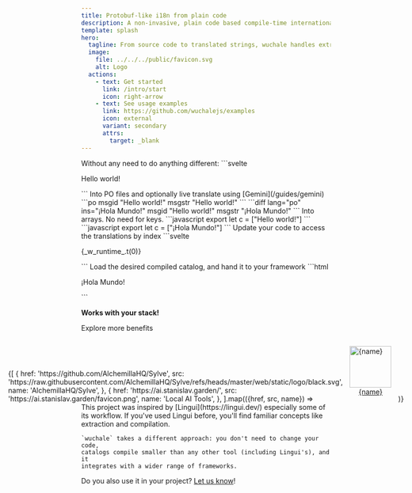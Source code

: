 ```yaml
---
title: Protobuf-like i18n from plain code
description: A non-invasive, plain code based compile-time internationalization (i18n) toolkit.
template: splash
hero:
  tagline: From source code to translated strings, wuchale handles extraction, catalog management, and integration so you can focus on building.
  image:
    file: ../../../public/favicon.svg
    alt: Logo
  actions:
    - text: Get started
      link: /intro/start
      icon: right-arrow
    - text: See usage examples
      link: https://github.com/wuchalejs/examples
      icon: external
      variant: secondary
      attrs:
        target: _blank
---
```



<CardGrid stagger>
	<Card title="Write plain code" icon="pencil">
        Without any need to do anything different:
        ```svelte
        <p>Hello world!</p>
        ```
	</Card>
	<Card title="Extract and translate" icon="translate">
        Into PO files and optionally live translate using [Gemini](/guides/gemini)
        <Tabs syncKey="locale">
            <TabItem label="English">
                ```po
                msgid "Hello world!"
                msgstr "Hello world!"
                ```
            </TabItem>
            <TabItem label="Spanish (translated)">
                ```diff lang="po" ins="¡Hola Mundo!"
                msgid "Hello world!"
                msgstr "¡Hola Mundo!"
                ```
            </TabItem>
        </Tabs>
	</Card>
	<Card title="Compile catalogs" icon="rocket">
        Into arrays. No need for keys.
        <Tabs syncKey="locale">
            <TabItem label="English">
                ```javascript
                export let c = ["Hello world!"]
                ```
            </TabItem>
            <TabItem label="Spanish (translated)">
                ```javascript
                export let c = ["¡Hola Mundo!"]
                ```
            </TabItem>
        </Tabs>
	</Card>
	<Card title="Transform" icon="setting">
        Update your code to access the translations by index
        ```svelte
        <p>{_w_runtime_.t(0)}</p>
        ```
	</Card>
	<Card title="Render" icon="open-book">
        Load the desired compiled catalog, and hand it to your framework
        ```html
        <p>¡Hola Mundo!</p>
        ```
	</Card>
</CardGrid>

**Works with your stack!**

<Supported />

<LinkButton href="/intro/why" variant="secondary">Explore more benefits</LinkButton>

<Card title="Used by projects">
    <div style="display:flex; justify-content: center; align-items: flex-end">
        {[
            {
                href: 'https://github.com/AlchemillaHQ/Sylve',
                src: 'https://raw.githubusercontent.com/AlchemillaHQ/Sylve/refs/heads/master/web/static/logo/black.svg',
                name: 'AlchemillaHQ/Sylve',
            },
            {
                href: 'https://ai.stanislav.garden/',
                src: 'https://ai.stanislav.garden/favicon.png',
                name: 'Local AI Tools',
            },
        ].map(({href, src, name}) => 
            <a href={href} style="display:flex; flex-direction: column; align-items: center; margin: 1em;" target="_blank">
                <img
                    style="width:6em"
                    src={src}
                    alt={name}
                />
                <span>{name}</span>
            </a>
        )}
    </div>
</Card>

<Card title="Inspiration">
    This project was inspired by [Lingui](https://lingui.dev/) especially some of
    its workflow. If you've used Lingui before, you'll find familiar concepts like
    extraction and compilation.

    `wuchale` takes a different approach: you don't need to change your code,
    catalogs compile smaller than any other tool (including Lingui's), and it
    integrates with a wider range of frameworks.
</Card>

Do you also use it in your project? [Let us know](https://github.com/wuchalejs/wuchale/issues/78)!
